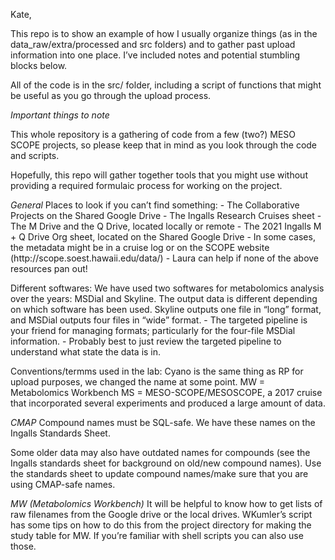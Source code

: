 Kate,

This repo is to show an example of how I usually organize things (as in the data_raw/extra/processed and src folders) and to gather past upload information into one place. I've included notes and potential stumbling blocks below.

All of the code is in the src/ folder, including a script of functions that might be useful as you go through the upload process. 

*Important things to note*

This whole repository is a gathering of code from a few (two?) MESO SCOPE projects,
so please keep that in mind as you look through the code and scripts. 

Hopefully, this repo will gather together tools that you might use without providing a required formulaic process for working on the project.

*General*
Places to look if you can't find something:
- The Collaborative Projects on the Shared Google Drive
- The Ingalls Research Cruises sheet
- The M Drive and the Q Drive, located locally or remote
- The 2021 Ingalls M + Q Drive Org sheet, located on the Shared Google Drive
- In some cases, the metadata might be in a cruise log or on the SCOPE website (http://scope.soest.hawaii.edu/data/)
- Laura can help if none of the above resources pan out!

Different softwares:
We have used two softwares for metabolomics analysis over the years: MSDial and Skyline. The output data is different depending on which software has been used. Skyline outputs one file in "long" format, and MSDial outputs four files in "wide" format.
- The targeted pipeline is your friend for managing formats; particularly for the four-file MSDial information.
- Probably best to just review the targeted pipeline to understand what state the data is in.

Conventions/termms used in the lab:
Cyano is the same thing as RP for upload purposes, we changed the name at some point.
MW = Metabolomics Workbench
MS = MESO-SCOPE/MESOSCOPE, a 2017 cruise that incorporated several experiments and produced a large amount of data.

*CMAP*
Compound names must be SQL-safe. We have these names on the Ingalls Standards Sheet.

Some older data may also have outdated names for compounds (see the Ingalls standards sheet for background on old/new compound names). Use the standards sheet to update compound names/make sure that you are using CMAP-safe names.

*MW (Metabolomics Workbench)*
It will be helpful to know how to get lists of raw filenames from the Google drive or the local drives. WKumler's script has some tips on how to do this from the project directory for making the study table for MW. If you're familiar with shell scripts you can also use those.
